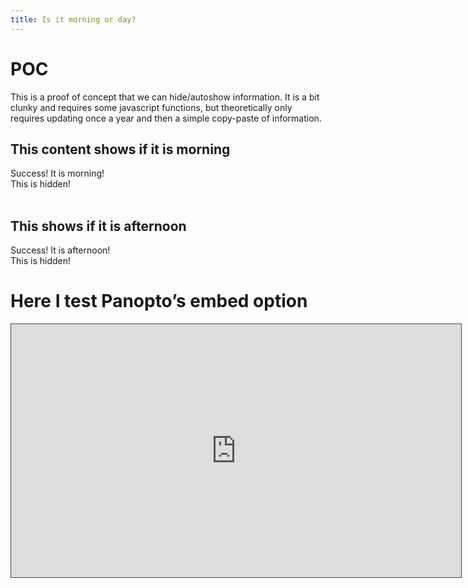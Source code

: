 ```yaml
---
title: Is it morning or day?
---
```

# POC

This is a proof of concept that we can hide/autoshow information. It is a bit clunky and requires some javascript functions, but theoretically only requires updating once a year and then a simple copy-paste of information. 

## This content shows if it is morning

```{=html}
<div class='open_wk1'>Success! It is morning!</div>
<div class='closed_wk1'>This is hidden!</div>
<br/>
```

## This shows if it is afternoon

```{=html}
<div class='open_wk2'>Success! It is afternoon!</div>
<div class='closed_wk2'>This is hidden!</div>
```


# Here I test Panopto's embed option

```{=html}
<iframe src="https://dtu-panopto.lancs.ac.uk/Panopto/Pages/Embed.aspx?id=41497607-03c1-4e97-84f1-ae5a00fcc8f9&autoplay=false&offerviewer=true&showtitle=true&showbrand=false&captions=false&start=0&interactivity=all" height="405" width="720" style="border: 1px solid #464646;" allowfullscreen allow="autoplay"></iframe>
```

